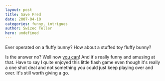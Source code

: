 ```yaml
---
layout: post
title: Save Fred
date: 2007-04-10
categories: funny, intrigues
author: Swizec Teller
hero: undefined
---
```


Ever operated on a fluffy bunny? How about a stuffed toy fluffy bunny?

Is the answer no? Well now [you can](http://www.10mg.nl/)! And it's really funny and amusing at that. Have to say I quite enjoyed this little flash game even though it's really a one shot deal and not something you could just keep playing over and over. It's still worth giving a go.
